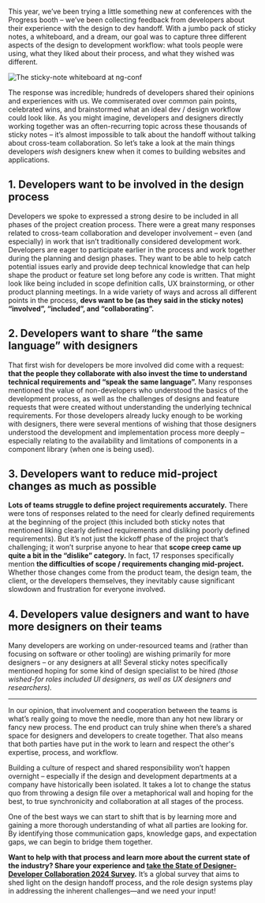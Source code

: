 This year, we’ve been trying a little something new at conferences with the Progress booth – we’ve been collecting feedback from developers about their experience with the design to dev handoff. With a jumbo pack of sticky notes, a whiteboard, and a dream, our goal was to capture three different aspects of the design to development workflow: what tools people were using, what they liked about their process, and what they wished was different.  

![The sticky-note whiteboard at ng-conf](https://d585tldpucybw.cloudfront.net/sfimages/default-source/.net-maui-aiprompt/img_9285-(1).jpg?sfvrsn=8944ff3b_1)

The response was incredible; hundreds of developers shared their opinions and experiences with us. We commiserated over common pain points, celebrated wins, and brainstormed what an ideal dev / design workflow could look like. As you might imagine, developers and designers directly working together was an often-recurring topic across these thousands of sticky notes – it’s almost impossible to talk about the handoff without talking about cross-team collaboration. So let’s take a look at the main things developers *wish* designers knew when it comes to building websites and applications.   

## 1. Developers want to be involved in the design process

Developers we spoke to expressed a strong desire to be included in all phases of the project creation process. There were a great many responses related to cross-team collaboration and developer involvement – even (and especially) in work that isn’t traditionally considered development work. Developers are eager to participate earlier in the process and work together during the planning and design phases. They want to be able to help catch potential issues early and provide deep technical knowledge that can help shape the product or feature set long before any code is written. That might look like being included in scope definition calls, UX brainstorming, or other product planning meetings. In a wide variety of ways and across all different points in the process, **devs want to be (as they said in the sticky notes)  “involved”, “included”, and “collaborating”.** 

## 2. Developers want to share “the same language” with designers

That first wish for developers be more involved did come with a request: **that the people they collaborate with also invest the time to understand technical requirements and “speak the same language”.** Many responses mentioned the value of non-developers who understood the basics of the development process, as well as the challenges of designs and feature requests that were created without understanding the underlying technical requirements. For those developers already lucky enough to be working with designers, there were several mentions of wishing that those designers understood the development and implementation process more deeply – especially relating to the availability and limitations of components in a component library (when one is being used).  

## 3. Developers want to reduce mid-project changes as much as possible

**Lots of teams struggle to define project requirements accurately.** There were tons of responses related to the need for clearly defined requirements at the beginning of the project (this included both sticky notes that mentioned liking clearly defined requirements and disliking poorly defined requirements). But it’s not just the kickoff phase of the project that’s challenging; it won’t surprise anyone to hear that **scope creep came up quite a bit in the “dislike” category.** In fact, 17 responses specifically mention **the difficulties of scope / requirements changing mid-project.** Whether those changes come from the product team, the design team, the client, or the developers themselves, they inevitably cause significant slowdown and frustration for everyone involved.

## 4. Developers value designers and want to have more designers on their teams

Many developers are working on under-resourced teams and (rather than focusing on software or other tooling) are wishing primarily for more designers – or any designers at all! Several sticky notes specifically mentioned hoping for some kind of design specialist to be hired *(those wished-for roles included UI designers, as well as UX designers and researchers).*   

---

In our opinion, that involvement and cooperation between the teams is what’s really going to move the needle, more than any hot new library or fancy new process. The end product can truly shine when there’s a shared space for designers and developers to create together. That also means that both parties have put in the work to learn and respect the other's expertise, process, and workflow.  

Building a culture of respect and shared responsibility won’t happen overnight – especially if the design and development departments at a company have historically been isolated. It takes a lot to change the status quo from throwing a design file over a metaphorical wall and hoping for the best, to true synchronicity and collaboration at all stages of the process. 

One of the best ways we can start to shift that is by learning more and gaining a more thorough understanding of what all parties are looking for. By identifying those communication gaps, knowledge gaps, and expectation gaps, we can begin to bridge them together. 

**Want to help with that process and learn more about the current state of the industry? Share your experience and [take the State of Designer-Developer Collaboration 2024 Survey](https://progress.co1.qualtrics.com/jfe/form/SV_1H2T9k9UuXgrkMK).** It’s a global survey that aims to shed light on the design handoff process, and the role design systems play in addressing the inherent challenges—and we need your input!